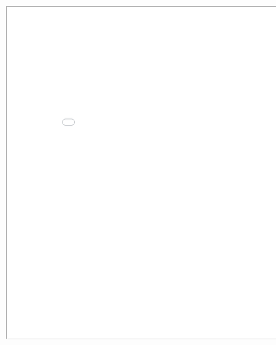 <iframe
    width='900'
    height='900'
    src="documents/Sandro_Silva_Resume_202304.pdf">
</iframe>